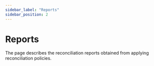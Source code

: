 ```yaml
---
sidebar_label: "Reports"
sidebar_position: 2
---
```


# Reports

The page describes the reconciliation reports obtained from applying reconciliation policies.